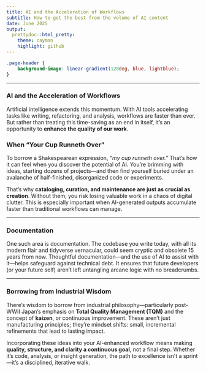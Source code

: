 ```yaml
---
title: AI and the Acceleration of Workflows
subtitle: How to get the best from the volume of AI content
date: June 2025
output:
  prettydoc::html_pretty:
    theme: cayman
    highlight: github
---
```


```css
.page-header {
    background-image: linear-gradient(120deg, blue, lightblue);
}
```

---

### AI and the Acceleration of Workflows

Artificial intelligence extends this momentum. With AI tools accelerating tasks like writing, refactoring, and analysis, workflows are faster than ever. But rather than treating this time-saving as an end in itself, it’s an opportunity to **enhance the quality of our work**.

### When “Your Cup Runneth Over”

To borrow a Shakespearean expression, *“my cup runneth over.”* That’s how it can feel when you discover the potential of AI. You're brimming with ideas, starting dozens of projects—and then find yourself buried under an avalanche of half-finished, disorganized code or experiments.

That’s why **cataloging, curation, and maintenance are just as crucial as creation**. Without them, you risk losing valuable work in a chaos of digital clutter. This is especially important when AI-generated outputs accumulate faster than traditional workflows can manage.

---


### Documentation

One such area is documentation. The codebase you write today, with all its modern flair and tidyverse vernacular, could seem cryptic and obsolete 15 years from now. Thoughtful documentation—and the use of AI to assist with it—helps safeguard against technical debt. It ensures that future developers (or your future self) aren’t left untangling arcane logic with no breadcrumbs.

---


### Borrowing from Industrial Wisdom

There's wisdom to borrow from industrial philosophy—particularly post-WWII Japan’s emphasis on **Total Quality Management (TQM)** and the concept of **kaizen**, or continuous improvement. These aren’t just manufacturing principles; they’re mindset shifts: small, incremental refinements that lead to lasting impact.

Incorporating these ideas into your AI-enhanced workflow means making **quality, structure, and clarity a continuous goal**, not a final step. Whether it’s code, analysis, or insight generation, the path to excellence isn't a sprint—it’s a disciplined, iterative walk.

